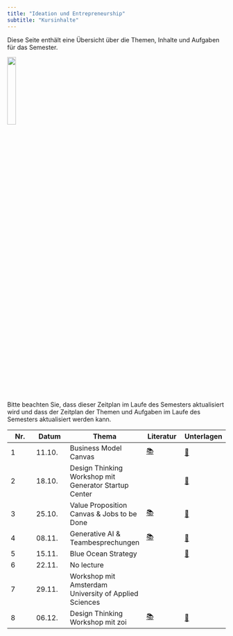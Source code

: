 ```yaml
---
title: "Ideation und Entrepreneurship"
subtitle: "Kursinhalte"
---
```


Diese Seite enthält eine Übersicht über die Themen, Inhalte und Aufgaben für das Semester.

![](/images/logo.png){width="20%"}


:::{.callout-note}
Bitte beachten Sie, dass dieser Zeitplan im Laufe des Semesters aktualisiert wird und dass der Zeitplan der Themen und Aufgaben im Laufe des Semesters aktualisiert werden kann.
:::

|	Nr.	|	Datum	|	Thema	|	Literatur	|		Unterlagen		|	
|	---	|	---	|	---	|	---	|		---		|	
|	1	|	11.10.	|	Business Model Canvas	|	[📚](https://www.strategyzer.com/library/the-business-model-canvas)	|		[📑](https://docs.google.com/presentation/d/1tUPlpKh4d-NT8zHSjxVKiRBcuvr1CAGMNq5Pan26XvU/export/pdf)		|	
|	2	|	18.10.	|	Design Thinking Workshop mit Generator Startup Center	|		|		[📑](https://moodle.hdm-stuttgart.de/pluginfile.php/512067/mod_resource/content/0/Idea_OMM.pdf)		|	
|	3	|	25.10.	|	Value Proposition Canvas & Jobs to be Done	|	[📚](https://drive.google.com/file/d/1SD4deyMxYj7VRbeEcPmiKZY6oJbzSe0R/view?usp=drive_link)	|		[📑](https://drive.google.com/file/d/1gs5HuJiTM3-3WXB5l55gvLMVMJMgZrof/view?usp=sharing)		|	
|	4	|	08.11.	|	Generative AI & Teambesprechungen	|	[📚](https://openai.com/blog)	|		[📑](https://www.youtube.com/watch?v=U9mJuUkhUzk)		|	
|	5	|	15.11.	|	Blue Ocean Strategy	|		|		[📑](https://drive.google.com/drive/folders/17wWeNCSvNC7z-rwKU5srU8WisEIWc8GC?usp=drive_link)		|	
|	6	|	22.11.	|	No lecture	|		|				|	
|	7	|	29.11.	|	Workshop mit Amsterdam University of Applied Sciences	|		|				|	
|	8	|	06.12.	|	Design Thinking Workshop mit zoi	|	[📚](https://uxplanet.org/design-thinking-is-for-everyone-design-a-wallet-challenge-80422329e83d)	|		[📑](https://moodle.hdm-stuttgart.de/pluginfile.php/521631/mod_resource/content/0/HdM%20%E2%80%94%20Design%20Thinking%20Workshop%2012_2023.pdf)		|	